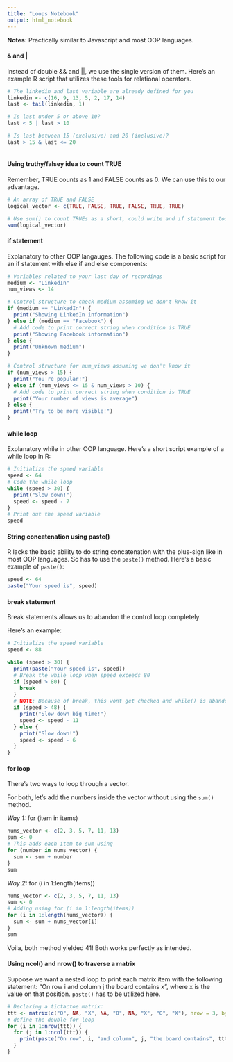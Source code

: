 ```yaml
---
title: "Loops Notebook"
output: html_notebook
---
```


__Notes:__ Practically similar to Javascript and most OOP languages.

#### & and | 

Instead of double && and ||, we use the single version of them. Here's an example R script that utilizes these tools for relational operators.  

```r
# The linkedin and last variable are already defined for you
linkedin <- c(16, 9, 13, 5, 2, 17, 14)
last <- tail(linkedin, 1)

# Is last under 5 or above 10?
last < 5 | last > 10

# Is last between 15 (exclusive) and 20 (inclusive)?
last > 15 & last <= 20
```

```r

```


#### Using truthy/falsey idea to count TRUE

Remember, TRUE counts as 1 and FALSE counts as 0.  We can use this to our advantage.

```r
# An array of TRUE and FALSE
logical_vector <- c(TRUE, FALSE, TRUE, FALSE, TRUE, TRUE)

# Use sum() to count TRUEs as a short, could write and if statement too as an alternative
sum(logical_vector)
```

#### if statement

Explanatory to other OOP langauges.  The following code is a basic script for an if statement with else if and else components:

```r
# Variables related to your last day of recordings
medium <- "LinkedIn"
num_views <- 14

# Control structure to check medium assuming we don't know it
if (medium == "LinkedIn") {
  print("Showing LinkedIn information")
} else if (medium == "Facebook") {
  # Add code to print correct string when condition is TRUE
  print("Showing Facebook information")
} else {
  print("Unknown medium")
}

# Control structure for num_views assuming we don't know it
if (num_views > 15) {
  print("You're popular!")
} else if (num_views <= 15 & num_views > 10) {
  # Add code to print correct string when condition is TRUE
  print("Your number of views is average")
} else {
  print("Try to be more visible!")
}
```

#### while loop

Explanatory while in other OOP language.  Here's a short script example of a while loop in R:

```r
# Initialize the speed variable
speed <- 64
# Code the while loop
while (speed > 30) {
  print("Slow down!")
  speed <- speed - 7
}
# Print out the speed variable
speed
```

#### String concatenation using paste()

R lacks the basic ability to do string concatenation with the plus-sign like in most OOP languages.  So has to use the `paste()` method.  Here's a basic example of `paste()`:

```r
speed <- 64
paste("Your speed is", speed)
```


#### break statement 

Break statements allows us to abandon the control loop completely.  

Here's an example:

```r
# Initialize the speed variable
speed <- 88

while (speed > 30) {
  print(paste("Your speed is", speed))
  # Break the while loop when speed exceeds 80
  if (speed > 80) {
    break
  }
  # NOTE: Because of break, this wont get checked and while() is abandoned
  if (speed > 48) {
    print("Slow down big time!")
    speed <- speed - 11
  } else {
    print("Slow down!")
    speed <- speed - 6
  }
}
```

#### for loop

There's two ways to loop through a vector.

For both, let's add the numbers inside the vector without using the `sum()` method.

_Way 1:_  for (item in items) 

```r
nums_vector <- c(2, 3, 5, 7, 11, 13)
sum <- 0
# This adds each item to sum using
for (number in nums_vector) {
  sum <- sum + number
}
sum

```

_Way 2:_  for (i in 1:length(items))

```r
nums_vector <- c(2, 3, 5, 7, 11, 13)
sum <- 0
# Adding using for (i in 1:length(items))
for (i in 1:length(nums_vector)) {
  sum <- sum + nums_vector[i]
}
sum
```

Voila, both method yielded 41!  Both works perfectly as intended.

#### Using ncol() and nrow() to traverse a matrix

Suppose we want a nested loop to print each matrix item with the following statement: "On row i and column j the board contains x", where x is the value on that position. `paste()` has to be utilized here.

```r
# Declaring a tictactoe matrix:
ttt <- matrix(c("O", NA, "X", NA, "O", NA, "X", "O", "X"), nrow = 3, byrow = TRUE)
# define the double for loop
for (i in 1:nrow(ttt)) {
  for (j in 1:ncol(ttt)) {
    print(paste("On row", i, "and column", j, "the board contains", ttt[i,j]))
  }
}
```


